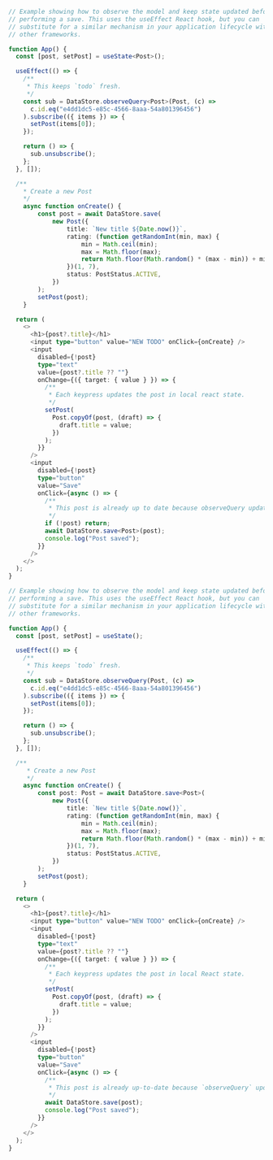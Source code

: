 <BlockSwitcher>
<Block name="TypeScript">

```ts
// Example showing how to observe the model and keep state updated before
// performing a save. This uses the useEffect React hook, but you can
// substitute for a similar mechanism in your application lifecycle with
// other frameworks.

function App() {
  const [post, setPost] = useState<Post>();

  useEffect(() => {
    /**
     * This keeps `todo` fresh.
     */
    const sub = DataStore.observeQuery<Post>(Post, (c) =>
      c.id.eq("e4dd1dc5-e85c-4566-8aaa-54a801396456")
    ).subscribe(({ items }) => {
      setPost(items[0]);
    });

    return () => {
      sub.unsubscribe();
    };
  }, []);

  /**
	* Create a new Post
	*/
	async function onCreate() {
		const post = await DataStore.save(
			new Post({
				title: `New title ${Date.now()}`,
				rating: (function getRandomInt(min, max) {
					min = Math.ceil(min);
					max = Math.floor(max);
					return Math.floor(Math.random() * (max - min)) + min;
				})(1, 7),
				status: PostStatus.ACTIVE,
			})
		);
		setPost(post);
	}

  return (
    <>
      <h1>{post?.title}</h1>
      <input type="button" value="NEW TODO" onClick={onCreate} />
      <input
        disabled={!post}
        type="text"
        value={post?.title ?? ""}
        onChange={({ target: { value } }) => {
          /**
           * Each keypress updates the post in local react state.
           */
          setPost(
            Post.copyOf(post, (draft) => {
              draft.title = value;
            })
          );
        }}
      />
      <input
        disabled={!post}
        type="button"
        value="Save"
        onClick={async () => {
          /**
           * This post is already up to date because observeQuery updated it.
           */
          if (!post) return;
          await DataStore.save<Post>(post);
          console.log("Post saved");
        }}
      />
    </>
  );
}
```

</Block>
<Block name="JavaScript">

```ts
// Example showing how to observe the model and keep state updated before
// performing a save. This uses the useEffect React hook, but you can
// substitute for a similar mechanism in your application lifecycle with
// other frameworks.

function App() {
  const [post, setPost] = useState();

  useEffect(() => {
    /**
     * This keeps `todo` fresh.
     */
    const sub = DataStore.observeQuery(Post, (c) =>
      c.id.eq("e4dd1dc5-e85c-4566-8aaa-54a801396456")
    ).subscribe(({ items }) => {
      setPost(items[0]);
    });

    return () => {
      sub.unsubscribe();
    };
  }, []);

  /**
	 * Create a new Post
	 */
	async function onCreate() {
		const post: Post = await DataStore.save<Post>(
			new Post({
				title: `New title ${Date.now()}`,
				rating: (function getRandomInt(min, max) {
					min = Math.ceil(min);
					max = Math.floor(max);
					return Math.floor(Math.random() * (max - min)) + min;
				})(1, 7),
				status: PostStatus.ACTIVE,
			})
		);
		setPost(post);
	}

  return (
    <>
      <h1>{post?.title}</h1>
      <input type="button" value="NEW TODO" onClick={onCreate} />
      <input
        disabled={!post}
        type="text"
        value={post?.title ?? ""}
        onChange={({ target: { value } }) => {
          /**
           * Each keypress updates the post in local React state.
           */
          setPost(
            Post.copyOf(post, (draft) => {
              draft.title = value;
            })
          );
        }}
      />
      <input
        disabled={!post}
        type="button"
        value="Save"
        onClick={async () => {
          /**
           * This post is already up-to-date because `observeQuery` updated it.
           */
          await DataStore.save(post);
          console.log("Post saved");
        }}
      />
    </>
  );
}
```

</Block>
</BlockSwitcher>
